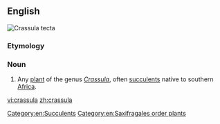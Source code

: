 {{also|Crassula}}
==English==
[[Image:Crassula tecta.jpg|thumb|''Crassula tecta'']]
{{wikipedia}}
{{wikispecies}}
===Etymology===
{{rfe|lang=en}}
===Noun===
{{en-noun}}

# {{context|botany|lang=en}} Any [[plant]] of the genus ''[[Crassula]]'', often [[succulent]]s native to southern [[Africa]].

[[Category:en:Succulents]]
[[Category:en:Saxifragales order plants]]

[[vi:crassula]]
[[zh:crassula]]